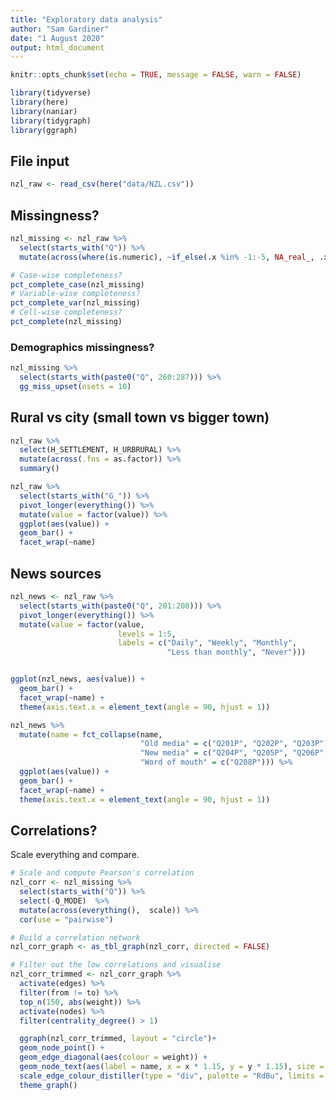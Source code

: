 ```yaml
---
title: "Exploratory data analysis"
author: "Sam Gardiner"
date: "1 August 2020"
output: html_document
---
```


```r
knitr::opts_chunk$set(echo = TRUE, message = FALSE, warn = FALSE)
```

```r
library(tidyverse)
library(here)
library(naniar)
library(tidygraph)
library(ggraph)
```

## File input

```r
nzl_raw <- read_csv(here("data/NZL.csv"))
```

## Missingness?

```r
nzl_missing <- nzl_raw %>%
  select(starts_with("Q")) %>%
  mutate(across(where(is.numeric), ~if_else(.x %in% -1:-5, NA_real_, .x)))

# Case-wise completeness?
pct_complete_case(nzl_missing)
# Variable-wise completeness?
pct_complete_var(nzl_missing)
# Cell-wise completeness?
pct_complete(nzl_missing)
```
### Demographics missingness?

```r
nzl_missing %>%
  select(starts_with(paste0("Q", 260:287))) %>%
  gg_miss_upset(nsets = 10)
```




## Rural vs city (small town vs bigger town)

```r
nzl_raw %>%
  select(H_SETTLEMENT, H_URBRURAL) %>%
  mutate(across(.fns = as.factor)) %>%
  summary()

nzl_raw %>%
  select(starts_with("G_")) %>%
  pivot_longer(everything()) %>%
  mutate(value = factor(value)) %>%
  ggplot(aes(value)) +
  geom_bar() +
  facet_wrap(~name)
```

## News sources

```r
nzl_news <- nzl_raw %>%
  select(starts_with(paste0("Q", 201:208))) %>%
  pivot_longer(everything()) %>%
  mutate(value = factor(value,
                        levels = 1:5,
                        labels = c("Daily", "Weekly", "Monthly",
                                   "Less than monthly", "Never")))


ggplot(nzl_news, aes(value)) +
  geom_bar() +
  facet_wrap(~name) +
  theme(axis.text.x = element_text(angle = 90, hjust = 1))

nzl_news %>%
  mutate(name = fct_collapse(name,
                             "Old media" = c("Q201P", "Q202P", "Q203P"),
                             "New media" = c("Q204P", "Q205P", "Q206P", "Q207P"),
                             "Word of mouth" = c("Q208P"))) %>%
  ggplot(aes(value)) +
  geom_bar() +
  facet_wrap(~name) +
  theme(axis.text.x = element_text(angle = 90, hjust = 1))

```


## Correlations?

Scale everything and compare.

```r
# Scale and compute Pearson's correlation
nzl_corr <- nzl_missing %>%
  select(starts_with("Q")) %>%
  select(-Q_MODE)  %>%
  mutate(across(everything(),  scale)) %>%
  cor(use = "pairwise")

# Build a correlation network
nzl_corr_graph <- as_tbl_graph(nzl_corr, directed = FALSE)

# Filter out the low correlations and visualise
nzl_corr_trimmed <- nzl_corr_graph %>%
  activate(edges) %>%
  filter(from != to) %>%
  top_n(150, abs(weight)) %>%
  activate(nodes) %>%
  filter(centrality_degree() > 1)

  ggraph(nzl_corr_trimmed, layout = "circle")+
  geom_node_point() +
  geom_edge_diagonal(aes(colour = weight)) +
  geom_node_text(aes(label = name, x = x * 1.15, y = y * 1.15), size = 2.5) +
  scale_edge_colour_distiller(type = "div", palette = "RdBu", limits = c(-1, 1)) +
  theme_graph()
```
